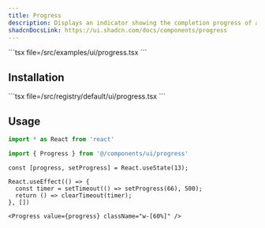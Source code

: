 ```yaml
---
title: Progress
description: Displays an indicator showing the completion progress of a task.
shadcnDocsLink: https://ui.shadcn.com/docs/components/progress
---
```


<ComponentPreview component="progress">
  ```tsx file=<rootDir>/src/examples/ui/progress.tsx
  ```
</ComponentPreview>

## Installation

<Installation component="progress">
  ```tsx file=<rootDir>/src/registry/default/ui/progress.tsx
  ```
</Installation>

## Usage

```ts
import * as React from 'react'

import { Progress } from '@/components/ui/progress'
```

```tsx
const [progress, setProgress] = React.useState(13);

React.useEffect(() => {
  const timer = setTimeout(() => setProgress(66), 500);
  return () => clearTimeout(timer);
}, [])
```

```tsx
<Progress value={progress} className="w-[60%]" />
```